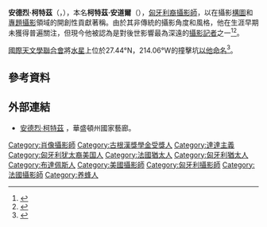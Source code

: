 {{Infobox person
| name        = 安德烈·柯特茲
| image       = Kertesz.jpg
| image_size  =
| caption     = 安德烈·柯特茲於紐約，1982年。
| birth_name  = Kertész Andor
| birth_date  = 1894年7月2日
| birth_place = [[匈牙利|匈牙利]][[布達佩斯|布達佩斯]]
| death_date = 1985年9月28日（91歲）
| death_place = [[美國|美國]][[紐約市|紐約市]]
| nationality = {{HUN}}
| occupation  = [[攝影師|攝影師]]
| religion    = [[猶太教|猶太教]]
| spouse      = Elizabeth Saly
}}
'''安德烈·柯特茲'''（{{lang-hu|André Kertész}}，{{bd|1894年|7月2日|1985年|9月28日|catIdx=K}}），本名'''柯特茲·安道​​爾'''（{{lang|hu|Kertész Andor}}），[[匈牙利人|匈牙利裔]][[攝影師|攝影師]]，以在攝影[[構圖|構圖]]和[[專題攝影|專題攝影]]領域的開創性貢獻著稱。由於其非傳統的攝影角度和風格，他在生涯早期未獲得普遍關注，但現今他被認為是對後世影響最為深遠的[[攝影記者|攝影記者]]之一<ref name="Of Paris & New York">{{cite book |last=Naef |first=Weston J. |coauthors=Sandra S Phillips & David Travis |title=André Kertész: Of Paris and New York |year=1985 |location=Chicago |publisher=The Art Institute of Chicago| isbn=0-500-54106-X| pages=7–124}}</ref><ref name=Diary>{{cite book |last=Capa |first=C. |coauthors=Hal Hinson, Susan Harder & Hiroji Kubota |title=''André Kertész: Diary of Light''|year=1987 |publisher=Aperture Books |location=New York |isbn=0-89381-256-0 |pages=198–206}}</ref>。

[[國際天文學聯合會|國際天文學聯合會]]將[[水星|水星]]上位於27.44°N，214.06°W的撞擊坑[[柯特茲撞擊坑|以他命名]]<ref>{{cite web |url=http://messenger.jhuapl.edu/gallery/sciencePhotos/image.php?gallery_id=2&image_id=185 |title=存档副本 |accessdate=2010-05-02 |deadurl=yes |archiveurl=https://web.archive.org/web/20140809232844/http://messenger.jhuapl.edu/gallery/sciencePhotos/image.php?gallery_id=2&image_id=185 |archivedate=2014-08-09 }}</ref>。

== 參考資料 ==
{{reflist}}

== 外部連結 ==
*[http://www.nga.gov/exhibitions/2005/kertesz/kertesz_ss1.shtm 安德烈·柯特茲] {{Wayback|url=http://www.nga.gov/exhibitions/2005/kertesz/kertesz_ss1.shtm |date=20170309103107 }}，華盛頓州國家藝廊。

{{Authority control}}
{{DEFAULTSORT:Kertesz, Andre}}
[[Category:肖像攝影師|Category:肖像攝影師]]
[[Category:古根漢獎學金受獎人|Category:古根漢獎學金受獎人]]
[[Category:達達主義|Category:達達主義]]
[[Category:匈牙利犹太裔美国人|Category:匈牙利犹太裔美国人]]
[[Category:法國猶太人|Category:法國猶太人]]
[[Category:匈牙利猶太人|Category:匈牙利猶太人]]
[[Category:布達佩斯人|Category:布達佩斯人]]
[[Category:美國攝影師|Category:美國攝影師]]
[[Category:匈牙利攝影師|Category:匈牙利攝影師]]
[[Category:法國攝影師|Category:法國攝影師]]
[[Category:养蜂人|Category:养蜂人]]